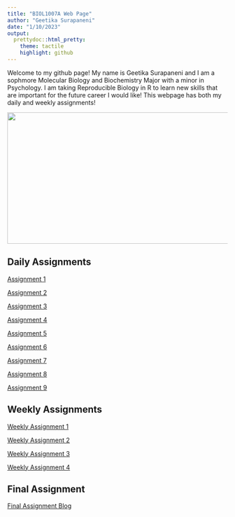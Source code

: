 ```yaml
---
title: "BIOL1007A Web Page"
author: "Geetika Surapaneni"
date: "1/10/2023"
output:
  prettydoc::html_pretty:
    theme: tactile
    highlight: github
---
```


###################### Welcome to my github page! My name is Geetika Surapaneni and I am a sophmore Molecular Biology and Biochemistry Major with a minor in Psychology. I am taking Reproducible Biology in R to learn new skills that are important for the future career I would like! This webpage has both my daily and weekly assignments!

<img src="https://cdn.pixabay.com/photo/2015/04/23/22/00/tree-736885_1280.jpg" width="900" height="300" />

## Daily Assignments

[Assignment 1](Assignment1.html)

[Assignment 2](Assignment2.html)

[Assignment 3](Assignment3.html)

[Assignment 4](Assignment4.html)

[Assignment 5](Assignment5.html)

[Assignment 6](Assignment6.html)

[Assignment 7](Assignment7.html)

[Assignment 8](Assignment8.html)

[Assignment 9](Assignment9.html)

## Weekly Assignments

[Weekly Assignment 1](Week1Assignment.html)

[Weekly Assignment 2](Week2Assignment.html)

[Weekly Assignment 3](Week3Assignment.html)

[Weekly Assignment 4](Week4Assignment.html)

## Final Assignment

[Final Assignment Blog](FinalAssignment.html)






